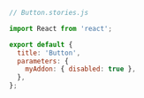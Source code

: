 ```js
// Button.stories.js

import React from 'react';

export default {
  title: 'Button',
  parameters: {
    myAddon: { disabled: true },
  },
};
```

